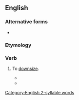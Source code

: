 {{also|right-size}}
==English==

===Alternative forms===
* {{l|en|right-size}}

===Etymology===
{{compound|en|right|size}}

===Verb===
{{en-verb}}

# {{lb|en|business|euphemistic}} To [[downsize]].
#* {{quote-book|en|year=2003|author=Deborah L. Walker|author2=David N. Gans|title=Rightsizing: Appropriate Staffing for Your Medical Practice|publisher=Medical Group Management Association|isbn=9781568291499|page={{gbooks|vOlDfKmcEm0C|9}}
|passage=In summary, there are significant costs to a medical practice if it has too few or too many support staff. It is critical to '''rightsize''' staff with the appropriate methodology and tools to perform this analysis correctly on the first attempt.}}
#* {{quote-book|en|year=2011|author=Bill Welter|title=Rightsizing Your Business: Breakthrough Strategies to Create a Flexible and Profitable Business in Any Economy|publisher=Simon and Schuster|isbn=9781440537356
|passage=Now is not the time to kid yourself—face the brutal facts and get on with your '''rightsizing''' decision. A '''rightsizing''' decision checklist follows this chapter.}}

[[Category:English 2-syllable words]]